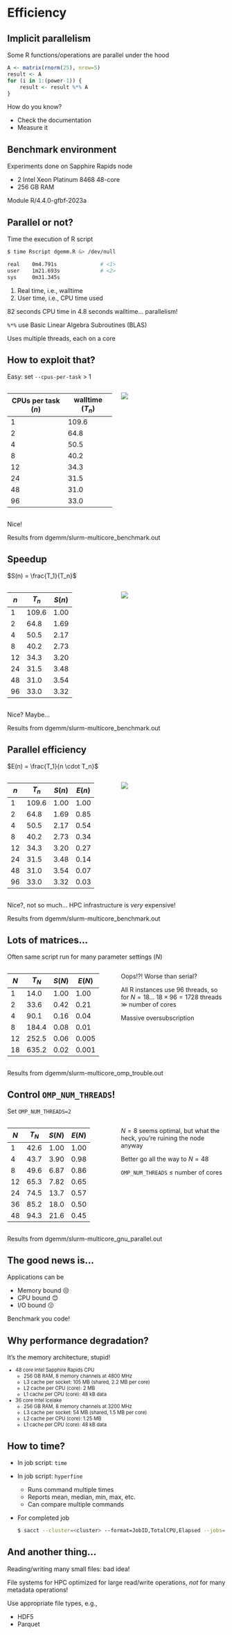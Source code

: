 # Efficiency


## Implicit parallelism

Some R functions/operations are parallel under the hood

::: {.fragment}
```r
A <- matrix(rnorm(25), nrow=5)
result <- A
for (i in 1:(power-1)) {
    result <- result %*% A
}
```
:::

::: {.fragment}
How do you know?

- Check the documentation
- Measure it
:::


## Benchmark environment

Experiments done on Sapphire Rapids node

- 2 Intel Xeon Platinum 8468 48-core
- 256 GB RAM

Module R/4.4.0-gfbf-2023a


## Parallel or not?

Time the execution of R script

```bash
$ time Rscript dgemm.R &> /dev/null

real    0m4.791s              # <1>
user    1m21.693s             # <2>
sys     0m31.345s
```

1. Real time, i.e., walltime
2. User time, i.e., CPU time used

82 seconds CPU time in 4.8 seconds walltime... [parallelism!]{.fragment}

::: {.fragment}
`%*%` use Basic Linear Algebra Subroutines (BLAS)

Uses multiple threads, each on a core
:::


## How to exploit that?

Easy: set `--cpus-per-task` > 1

::::: {.columns}
:::: {.column width=50%}
::: {style="font-size: 70%;"}
| CPUs per task ($n$) | walltime ($T_n$) |
|---------------------|------------------|
| 1                   | 109.6            |
| 2                   |  64.8            |
| 4                   |  50.5            |
| 8                   |  40.2            |
| 12                  |  34.3            |
| 24                  |  31.5            |
| 48                  |  31.0            |
| 96                  |  33.0            |
:::
::::
:::: {.column width=50% .fragment}
![](/img/walltime_vs_cpus_per_task.png)
::::
:::::

[Nice!]{.fragment}

::: notes
Results from dgemm/slurm-multicore_benchmark.out
:::

## Speedup

$S(n) = \frac{T_1}{T_n}$

::::: {.columns}
:::: {.column width=50%}
::: {style="font-size: 80%;"}
| $n$ | $T_n$ | $S(n)$ |
|-----|-------|--------|
| 1   | 109.6 | 1.00   |
| 2   |  64.8 | 1.69   |
| 4   |  50.5 | 2.17   |
| 8   |  40.2 | 2.73   |
| 12  |  34.3 | 3.20   |
| 24  |  31.5 | 3.48   |
| 48  |  31.0 | 3.54   |
| 96  |  33.0 | 3.32   |
:::
::::
:::: {.column width=50% .fragment}
![](/img/speedup_vs_cpus_per_task.png)
::::
:::::

[Nice? Maybe...]{.fragment}

::: notes
Results from dgemm/slurm-multicore_benchmark.out
:::


## Parallel efficiency

$E(n) = \frac{T_1}{n \cdot T_n}$

::::: {.columns}
:::: {.column width=50%}
::: {style="font-size: 80%;"}
| $n$ | $T_n$ | $S(n)$ | $E(n)$ |
|-----|-------|--------|--------|
| 1   | 109.6 | 1.00   | 1.00   |
| 2   |  64.8 | 1.69   | 0.85   |
| 4   |  50.5 | 2.17   | 0.54   |
| 8   |  40.2 | 2.73   | 0.34   |
| 12  |  34.3 | 3.20   | 0.27   |
| 24  |  31.5 | 3.48   | 0.14   |
| 48  |  31.0 | 3.54   | 0.07   |
| 96  |  33.0 | 3.32   | 0.03   |
:::
::::
:::: {.column width=50% .fragment}
![](/img/efficiency_vs_cpus_per_task.png)
::::
:::::

[Nice?, not so much...]{.fragment} [HPC infrastructure is *very* expensive!]{.fragment}

::: notes
Results from dgemm/slurm-multicore_benchmark.out
:::


## Lots of matrices...

Often same script run for many parameter settings ($N$)

::::: {.columns}
:::: {.column width=50%}
::: {style="font-size: 75%;"}
| $N$ | $T_N$    | $S(N)$  | $E(N)$ |
|-----|----------|---------|--------|
| 1   | 14.0     | 1.00    | 1.00   |
| 2   | 33.6     | 0.42    | 0.21   |
| 4   | 90.1     | 0.16    | 0.04   |
| 8   | 184.4    | 0.08    | 0.01   |
| 12  | 252.5    | 0.06    | 0.005  |
| 18  | 635.2    | 0.02    | 0.001  |
:::
::::
:::: {.column width=50% .fragment}
Oops!?!  Worse than serial?

::: {.fragment}
All R instances use 96 threads, so for $N = 18$...
[$18 \times 96 = 1728$ threads $\gg$ number
of cores]{.fragment}
:::

::: {.callout-warning .fragment}
Massive oversubscription
:::
::::
:::::

::: notes
Results from dgemm/slurm-multicore_omp_trouble.out
:::


## Control `OMP_NUM_THREADS`!

Set `OMP_NUM_THREADS=2`

::::: {.columns}
:::: {.column width=50%}
::: {style="font-size: 75%;"}
| $N$ | $T_N$ | $S(N)$ | $E(N)$ |
|-----|-------|--------|--------|
| 1   | 42.6  | 1.00   | 1.00   
| 4   | 43.7  | 3.90   | 0.98   |
| 8   | 49.6  | 6.87   | 0.86   |
| 12  | 65.3  | 7.82   | 0.65   |
| 24  | 74.5  | 13.7   | 0.57   |
| 36  | 85.2  | 18.0   | 0.50   |
| 48  | 94.3  | 21.6   | 0.45   |
:::
::::

:::: {.column width=50% .fragment}
$N = 8$ seems optimal, but what the heck, you're ruining the node anyway

Better go all the way to $N = 48$

::: {.callout-tip .fragment}
`OMP_NUM_THREADS` $\le$ number of cores
:::
::::
:::::

::: notes
Results from dgemm/slurm-multicore_gnu_parallel.out
:::


## The good news is...

Applications can be

- Memory bound 😒
- CPU bound 😊
- I/O bound 😗

::: {.callout-warning .fragment}
Benchmark you code!
:::


## Why performance degradation?

It's the memory architecture, stupid!

::: {style="font-size: 80%;"}
- 48 core Intel Sapphire Rapids CPU
  - 256 GB RAM, 8 memory channels at 4800 MHz
  - L3 cache per socket: 105 MB (shared, 2.2 MB per core)
  - L2 cache per CPU (core): 2 MB
  - L1 cache per CPU (core): 48 kB data
- 36 core Intel Icelake
  - 256 GB RAM, 8 memory channels at 3200 MHz
  - L3 cache per socket: 54 MB (shared, 1.5 MB per core)
  - L2 cache per CPU (core): 1.25 MB
  - L1 cache per CPU (core): 48 kB data
:::


## How to time?

- In job script: `time`
- In job script: `hyperfine`
  - Runs command multiple times
  - Reports mean, median, min, max, etc.
  - Can compare multiple commands
- For completed job
  ```bash
  $ sacct --cluster=<cluster> --format=JobID,TotalCPU,Elapsed --jobs=<job-id>
  ```


## And another thing...

Reading/writing many small files: [bad idea!]{.fragment}

::: {.callout-warning .fragment}
File systems for HPC optimized for large read/write operations, *not* for
many metadata operations!
:::

::: {.fragment}
Use appropriate file types, e.g.,

- HDF5
- Parquet
:::
